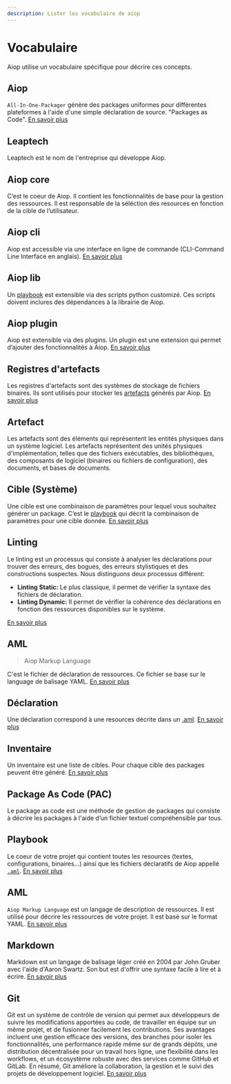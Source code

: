 ```yaml
---
description: Lister les vocabulaire de aiop
---
```


# Vocabulaire

Aiop utilise un vocabulaire spécifique pour décrire ces concepts.

## Aiop

`All-In-One-Packager` génère des packages uniformes pour différentes plateformes à l'aide d'une simple déclaration de source. "Packages as Code". [En savoir plus](../aiop/)

## Leaptech

Leaptech est le nom de l'entreprise qui développe Aiop.

## Aiop core

C’est le coeur de Aiop. Il contient les fonctionnalités de base pour la gestion des ressources. Il est responsable de la séléction des resources en fonction de la cible de l’utilisateur.

## Aiop cli

Aiop est accessible via une interface en ligne de commande (CLI-Command Line Interface en anglais). [En savoir plus](../cli/)

## Aiop lib

Un [playbook](#playbook) est extensible via des scripts python customizé. Ces scripts doivent inclures des dépendances à la librairie de Aiop.

## Aiop plugin

Aiop est extensible via des plugins. Un plugin est une extension qui permet d’ajouter des fonctionnalités à Aiop. [En savoir plus](../plugin/)

## Registres d'artefacts

Les registres d'artefacts sont des systèmes de stockage de fichiers binaires. Ils sont utilisés pour stocker les [artefacts](#artefact) générés par Aiop. [En savoir plus](../registre/)

## Artefact

Les artefacts sont des éléments qui représentent les entités physiques dans un système logiciel. Les artefacts représentent des unités physiques d'implémentation, telles que des fichiers exécutables, des bibliothèques, des composants de logiciel (binaires ou fichiers de configuration), des documents, et bases de documents.

## Cible (Système)

Une cible est une combinaison de paramètres pour lequel vous souhaitez générer un package. C’est le [playbook](#playbook) qui décrit la combinaison de paramètres pour une cible donnée. [En savoir plus](../system/)

## Linting

Le linting est un processus qui consiste à analyser les déclarations pour trouver des erreurs, des bogues, des erreurs stylistiques et des constructions suspectes. Nous distinguons deux processus différent:

- **Linting Static:** Le plus classique, il permet de vérifier la syntaxe des fichiers de déclaration.
- **Linting Dynamic:** Il permet de vérifier la cohérence des déclarations en fonction des ressources disponibles sur le système.

[En savoir plus](../linting/)

## AML

> Aiop Markup Language

C'est le fichier de déclaration de ressources. Ce fichier se base sur le language de balisage YAML. [En savoir plus](../declarations/)

## Déclaration

Une déclaration correspond à une resources décrite dans un [.aml](#aml). [En savoir plus](../declaration/)

## Inventaire

Un inventaire est une liste de cibles. Pour chaque cible des packages peuvent être généré. [En savoir plus](../inventaire/)

## Package As Code (PAC)

Le package as code est une méthode de gestion de packages qui consiste à décrire les packages à l'aide d’un fichier textuel compréhensible par tous.

## Playbook

Le coeur de votre projet qui contient toutes les resources (textes, configurations, binaires...) ainsi que les fichiers déclaratifs de Aiop appellé [`.aml`](#aml). [En savoir plus](../playbook/)

## AML

`Aiop Markup Language` est un langage de description de ressources. Il est utilisé pour décrire les ressources de votre projet. Il est basé sur le format YAML. [En savoir plus](../aml/)

## Markdown

Markdown est un langage de balisage léger créé en 2004 par John Gruber avec l'aide d'Aaron Swartz. Son but est d'offrir une syntaxe facile à lire et à écrire. [En savoir plus](../markdown/)

## Git

Git est un système de contrôle de version qui permet aux développeurs de suivre les modifications apportées au code, de travailler en équipe sur un même projet, et de fusionner facilement les contributions. Ses avantages incluent une gestion efficace des versions, des branches pour isoler les fonctionnalités, une performance rapide même sur de grands dépôts, une distribution décentralisée pour un travail hors ligne, une flexibilité dans les workflows, et un écosystème robuste avec des services comme GitHub et GitLab. En résumé, Git améliore la collaboration, la gestion et le suivi des projets de développement logiciel. [En savoir plus](https://git-scm.com)